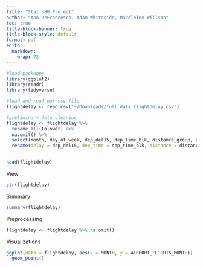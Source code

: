 ```yaml
---
title: "Stat 380 Project"
author: "Ann DeFrancesco, Adam Whiteside, Madeleine Willson"
toc: true
title-block-banner: true
title-block-style: default
format: pdf
editor: 
  markdown: 
    wrap: 72
---
```




```r
#load packages
library(ggplot2)
library(readr)
library(tidyverse)
```

```r
#load and read our csv file
flightdelay <- read.csv("~/Downloads/full_data_flightdelay.csv")
```

```r
#preliminary data cleaning
flightdelay <- flightdelay %>%
  rename_all(tolower) %>% 
  na.omit() %>% 
  select(month, day_of_week, dep_del15, dep_time_blk, distance_group, segment_number, carrier_name, departing_airport, previous_airport, prcp, snow, tmax, awnd) %>% 
  rename(delay = dep_del15, dep_time = dep_time_blk, distance = distance_group, trip_segment = segment_number, precipitation = prcp, max_temp = tmax, wind = awnd) 
  

head(flightdelay)
```

View
```r
str(flightdelay)
```

Summary
```r
summary(flightdelay)
```

Preprocessing
```r
flightdelay <- flightdelay %>% na.omit()
```

Visualizations
```r
ggplot(data = flightdelay, aes(x = MONTH, y = AIRPORT_FLIGHTS_MONTH)) +
  geom_point()
```


